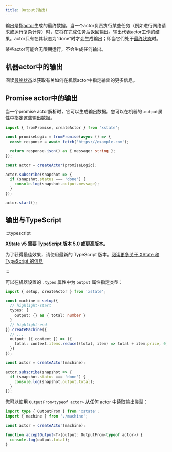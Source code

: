 ```yaml
---
title: Output(输出)
---
```


输出是指[actor](actors.mdx)生成的最终数据。当一个actor负责执行某些任务（例如进行网络请求或运行复杂计算）时，它将在完成任务后返回输出。输出代表actor工作的结果。actor只有在其状态为“done”时才会生成输出；即当它们处于[最终状态](final-states.mdx)时。

某些actor可能会无限期运行，不会生成任何输出。

## 机器actor中的输出

阅读[最终状态](final-states.mdx)以获取有关如何在机器actor中指定输出的更多信息。

## Promise actor中的输出

当一个promise actor解析时，它可以生成输出数据。您可以在机器的`.output`属性中指定这些输出数据。

```ts
import { fromPromise, createActor } from 'xstate';

const promiseLogic = fromPromise(async () => {
  const response = await fetch('https://example.com');

  return response.json() as { message: string };
});

const actor = createActor(promiseLogic);

actor.subscribe(snapshot => {
  if (snapshot.status === 'done') {
    console.log(snapshot.output.message);
  }
});

actor.start();
```

## 输出与TypeScript

:::typescript

**XState v5 需要 TypeScript 版本 5.0 或更高版本。**

为了获得最佳效果，请使用最新的 TypeScript 版本。[阅读更多关于 XState 和 TypeScript 的信息](typescript.mdx)

:::

可以在机器设置的 `.types` 属性中为 `output` 属性指定类型：

```ts
import { setup, createActor } from 'xstate';

const machine = setup({
  // highlight-start
  types: {
    output: {} as { total: number }
  }
  // highlight-end
}).createMachine({
  // ...
  output: ({ context }) => ({
    total: context.items.reduce((total, item) => total + item.price, 0),
  })
});

const actor = createActor(machine);

actor.subscribe(snapshot => {
  if (snapshot.status === 'done') {
    console.log(snapshot.output.total);
  }
});
```

您可以使用 `OutputFrom<typeof actor>` 从任何 actor 中读取输出类型：

```ts
import type { OutputFrom } from 'xstate';
import { machine } from './machine';

const actor = createActor(machine);

function acceptOutput<T>(output: OutputFrom<typeof actor>) {
  console.log(output.total);
}
```
